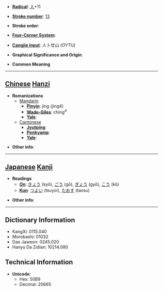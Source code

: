 * '''[[Wiktionary:Chinese radical index| Radical]]''': [[Wiktionary:Chinese radical index 人|人]]+11

* '''[[Wiktionary:Chinese total strokes index|Stroke number]]''': [[Wiktionary:Chinese total strokes index 13|13]]

* '''Stroke order''': 

* '''[[Wiktionary:Chinese four corner index|Four-Corner System]]''': 

* '''[[Wiktionary:Chinese Cangjie index|Cangjie input]]''': 人卜廿山 (OYTU)

* '''Graphical Significance and Origin''': 

* '''Common Meaning'''

----

== [[Chinese]] [[Hanzi]] ==

* '''Romanizations'''
** [[Mandarin]]
*** '''[[Pinyin]]''': jìng (jing4)
*** '''[[Wade-Giles]]''': ching<sup>4</sup>
*** '''[[Yale]]''': 
**[[Cantonese]]
***'''[[Jyutping]]''':
***'''[[Penkyamp]]''': 
***'''[[Yale]]''': 

* '''Other info''': 

----

== [[Japanese]] [[Kanji]] ==

* '''Readings'''
** '''[[On]]''': [[きょう]] (kyō), [[ごう]] (gō), [[ぎょう]] (gyō), [[こう]] (kō)
** '''[[Kun]]''': [[つよい]] (tsuyoi), [[たおす]] (taosu)

* '''Other info''':  

----

== Dictionary Information ==

* KangXi: 0115.040
* Morobashi: 01032
* Dae Jaweon: 0245.020
* Hanyu Da Zidian: 10214.080

== Technical Information ==

* '''Unicode''':
** Hex: 50B9
** Decimal: 20665